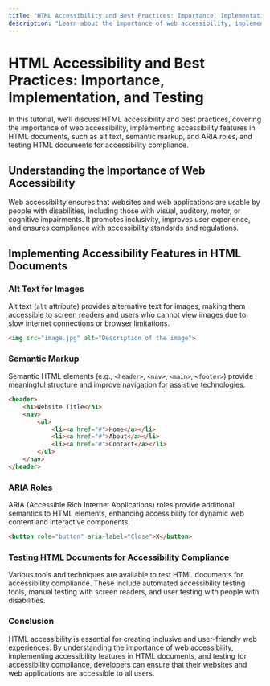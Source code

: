 ```yaml
---
title: "HTML Accessibility and Best Practices: Importance, Implementation, and Testing"
description: "Learn about the importance of web accessibility, implementing accessibility features in HTML documents, such as alt text, semantic markup, and ARIA roles, and testing HTML documents for accessibility compliance."
---
```


# HTML Accessibility and Best Practices: Importance, Implementation, and Testing

In this tutorial, we'll discuss HTML accessibility and best practices, covering the importance of web accessibility, implementing accessibility features in HTML documents, such as alt text, semantic markup, and ARIA roles, and testing HTML documents for accessibility compliance.

## Understanding the Importance of Web Accessibility

Web accessibility ensures that websites and web applications are usable by people with disabilities, including those with visual, auditory, motor, or cognitive impairments. It promotes inclusivity, improves user experience, and ensures compliance with accessibility standards and regulations.

## Implementing Accessibility Features in HTML Documents

### Alt Text for Images

Alt text (`alt` attribute) provides alternative text for images, making them accessible to screen readers and users who cannot view images due to slow internet connections or browser limitations.

```html
<img src="image.jpg" alt="Description of the image">
```
### Semantic Markup
Semantic HTML elements (e.g., `<header>`, `<nav>`, `<main>`, `<footer>`) provide meaningful structure and improve navigation for assistive technologies.

```html
<header>
    <h1>Website Title</h1>
    <nav>
        <ul>
            <li><a href="#">Home</a></li>
            <li><a href="#">About</a></li>
            <li><a href="#">Contact</a></li>
        </ul>
    </nav>
</header>
```
### ARIA Roles
ARIA (Accessible Rich Internet Applications) roles provide additional semantics to HTML elements, enhancing accessibility for dynamic web content and interactive components.

```html
<button role="button" aria-label="Close">X</button>
```
### Testing HTML Documents for Accessibility Compliance
Various tools and techniques are available to test HTML documents for accessibility compliance. These include automated accessibility testing tools, manual testing with screen readers, and user testing with people with disabilities.

### Conclusion
HTML accessibility is essential for creating inclusive and user-friendly web experiences. By understanding the importance of web accessibility, implementing accessibility features in HTML documents, and testing for accessibility compliance, developers can ensure that their websites and web applications are accessible to all users.
